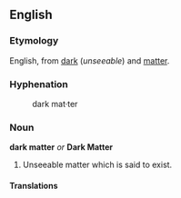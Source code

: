 ==English==

===Etymology===

English, from [[dark]] (''unseeable'') and [[matter]].

===Hyphenation===

:dark mat&middot;ter

===Noun===

'''dark matter''' ''or'' '''Dark Matter'''

# Unseeable matter which is said to exist.

====Translations====